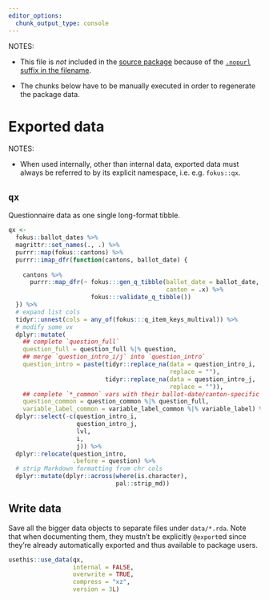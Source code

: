 ```yaml
---
editor_options:
  chunk_output_type: console
---
```


NOTES:

-   This file is *not* included in the [source package](https://r-pkgs.org/package-structure-state.html#source-package) because of the [`.nopurl` suffix in the
    filename](https://rpkg.dev/pkgpurl/reference/purl_rmd.html#-rmd-files-excluded-from-purling).

-   The chunks below have to be manually executed in order to regenerate the package data.

# Exported data

NOTES:

-   When used internally, other than internal data, exported data must always be referred to by its explicit namespace, i.e. e.g. `fokus::qx`.

## `qx`

Questionnaire data as one single long-format tibble.

```r
qx <-
  fokus::ballot_dates %>%
  magrittr::set_names(., .) %>%
  purrr::map(fokus::cantons) %>%
  purrr::imap_dfr(function(cantons, ballot_date) {
    
    cantons %>%
      purrr::map_dfr(~ fokus:::gen_q_tibble(ballot_date = ballot_date,
                                            canton = .x) %>%
                       fokus:::validate_q_tibble())
  }) %>%
  # expand list cols
  tidyr::unnest(cols = any_of(fokus:::q_item_keys_multival)) %>%
  # modify some vx
  dplyr::mutate(
    ## complete `question_full`
    question_full = question_full %|% question,
    ## merge `question_intro_i/j` into `question_intro`
    question_intro = paste(tidyr::replace_na(data = question_intro_i,
                                             replace = ""),
                           tidyr::replace_na(data = question_intro_j,
                                             replace = "")),
    ## complete `*_common` vars with their ballot-date/canton-specific siblings
    question_common = question_common %|% question_full,
    variable_label_common = variable_label_common %|% variable_label) %>%
  dplyr::select(-c(question_intro_i,
                   question_intro_j,
                   lvl,
                   i,
                   j)) %>%
  dplyr::relocate(question_intro,
                  .before = question) %>%
  # strip Markdown formatting from chr cols
  dplyr::mutate(dplyr::across(where(is.character),
                              pal::strip_md))
```

## Write data

Save all the bigger data objects to separate files under `data/*.rda`. Note that when documenting them, they mustn't be explicitly `@export`ed since they're
already automatically exported and thus available to package users.

```r
usethis::use_data(qx,
                  internal = FALSE,
                  overwrite = TRUE,
                  compress = "xz",
                  version = 3L)
```

